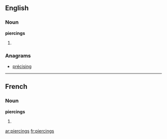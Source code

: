 ==English==

===Noun===
'''piercings'''

# {{plural of|[[piercing]]}}

===Anagrams===
* [[précising#English|précising]]

----

==French==

===Noun===
'''piercings''' {{m|p}}

# {{plural of|[[piercing#French|piercing]]|lang=fr}}

[[ar:piercings]]
[[fr:piercings]]